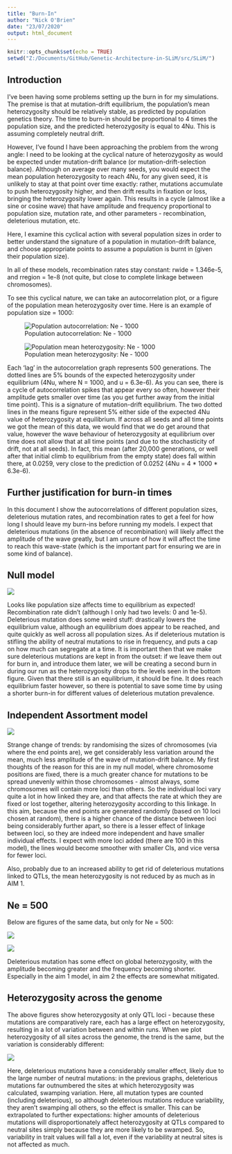 ```yaml
---
title: "Burn-In"
author: "Nick O'Brien"
date: "23/07/2020"
output: html_document
---
```


```r
knitr::opts_chunk$set(echo = TRUE)
setwd("Z:/Documents/GitHub/Genetic-Architecture-in-SLiM/src/SLiM/")
```

## Introduction

I've been having some problems setting up the burn in for my simulations. The premise is that at mutation-drift equilibrium, the population's mean heterozygosity should be relatively stable, as predicted by population genetics theory. The time to burn-in should be proportional to 4 times the population size, and the predicted heterozygosity is equal to 4Nu. This is assuming completely neutral drift. 

However, I've found I have been approaching the problem from the wrong angle: I need to be looking at the cyclical nature of heterozygosity as would be expected under mutation-drift balance (or mutation-drift-selection balance). Although on average over many seeds, you would expect the mean population heterozygosity to reach 4Nu, for any given seed, it is unlikely to stay at that point over time exactly: rather, mutations accumulate to push heterozygosity higher, and then drift results in fixation or loss, bringing the heterozygosity lower again. This results in a cycle (almost like a sine or cosine wave) that have amplitude and frequency proportional to population size, mutation rate, and other parameters - recombination, deleterious mutation, etc.

Here, I examine this cyclical action with several population sizes in order to better understand the signature of a population in mutation-drift balance, and choose appropriate points to assume a population is burnt in (given their population size).

In all of these models, recombination rates stay constant: rwide = 1.346e-5, and rregion = 1e-8 (not quite, but close to complete linkage between chromosomes).

To see this cyclical nature, we can take an autocorrelation plot, or a figure of the population mean heterozygosity over time. Here is an example of population size = 1000:


![Population autocorrelation: Ne - 1000](Z:/Documents/GitHub/Genetic-Architecture-in-SLiM/src/SLiM/Heterozygosity/autocorr_Ne1000_example.png)

![Population mean heterozygosity: Ne - 1000](Z:/Documents/GitHub/Genetic-Architecture-in-SLiM/src/SLiM/Heterozygosity/meanH_NULL_Ne1000.png)

Each 'lag' in the autocorrelation graph represents 500 generations.
The dotted lines are 5% bounds of the expected heterozygosity under equilibrium (4Nu, where N = 1000, and u = 6.3e-6).
As you can see, there is a cycle of autocorrelation spikes that appear every so often, however their amplitude gets smaller over time (as you get further away from the initial time point). This is a signature of mutation-drift equilibrium. The two dotted lines in the means figure represent 5% either side of the expected 4Nu value of heterozygosity at equilibrium. If across all seeds and all time points we got the mean of this data, we would find that we do get around that value, however the wave behaviour of heterozygosity at equilibrium over time does not allow that at all time points (and due to the stochasticity of drift, not at all seeds).
In fact, this mean (after 20,000 generations, or well after that initial climb to equilibrium from the empty state) does fall within there, at 0.0259, very close to the prediction of 0.0252 (4Nu = 4 * 1000 * 6.3e-6).

## Further justification for burn-in times

In this document I show the autocorrelations of different population sizes, deleterious mutation rates, and recombination rates to get a feel for how long I should leave my burn-ins before running my models.
I expect that deleterious mutations (in the absence of recombination) will likely affect the amplitude of the wave greatly, but I am unsure of how it will affect the time to reach this wave-state (which is the important part for ensuring we are in some kind of balance).


## Null model

![](Z:/Documents/GitHub/Genetic-Architecture-in-SLiM/src/SLiM/Heterozygosity/meanH_AIM1.png)

Looks like population size affects time to equilibrium as expected! Recombination rate didn't (although I only had two levels: 0 and 1e-5). Deleterious mutation does some weird stuff: drastically lowers the equilibrium value, although an equilibrium does appear to be reached, and quite quickly as well across all population sizes. As if deleterious mutation is stifling the ability of neutral mutations to rise in frequency, and puts a cap on how much can segregate at a time.
It is important then that we make sure deleterious mutations are kept in from the outset: if we leave them out for burn in, and introduce them later, we will be creating a second burn in during our run as the heterozygosity drops to the levels seen in the bottom figure. Given that there still is an equilibrium, it should be fine. It does reach equilibrium faster however, so there is potential to save some time by using a shorter burn-in for different values of deleterious mutation prevalence.


## Independent Assortment model

![](Z:/Documents/GitHub/Genetic-Architecture-in-SLiM/src/SLiM/Heterozygosity/meanH_AIM2.png)

Strange change of trends: by randomising the sizes of chromosomes (via where the end points are), we get considerably less variation around the mean, much less amplitude of the wave of mutation-drift balance. My first thoughts of the reason for this are in my null model, where chromosome positions are fixed, there is a much greater chance for mutations to be spread unevenly within those chromosomes - almost always, some chromosomes will contain more loci than others. So the individual loci vary quite a lot in how linked they are, and that affects the rate at which they are fixed or lost together, altering heterozygosity according to this linkage. In this aim, because the end points are generated randomly (based on 10 loci chosen at random), there is a higher chance of the distance between loci being considerably further apart, so there is a lesser effect of linkage between loci, so they are indeed more independent and have smaller individual effects. I expect with more loci added (there are 100 in this model), the lines would become smoother with smaller CIs, and vice versa for fewer loci. 

Also, probably due to an increased ability to get rid of deleterious mutations linked to QTLs, the mean heterozygosity is not reduced by as much as in AIM 1.


## Ne = 500

Below are figures of the same data, but only for Ne = 500:

![](Z:/Documents/GitHub/Genetic-Architecture-in-SLiM/src/SLiM/Heterozygosity/meanH_AIM1_N500.png)

![](Z:/Documents/GitHub/Genetic-Architecture-in-SLiM/src/SLiM/Heterozygosity/meanH_AIM2_N500.png)

Deleterious mutation has some effect on global heterozygosity, with the amplitude becoming greater and  the frequency becoming shorter. Especially in the aim 1 model, in aim 2 the effects are somewhat mitigated.


## Heterozygosity across the genome

The above figures show heterozygosity at only QTL loci - because these mutations are comparatively rare, each has a large effect on heterozygosity, resulting in a lot of variation between and within runs.
When we plot heterozygosity of all sites across the genome, the trend is the same, but the variation is considerably different:

![](Z:/Documents/GitHub/Genetic-Architecture-in-SLiM/src/SLiM/Heterozygosity/meanH_AIM1_allsites.png)

Here, deleterious mutations have a considerably smaller effect, likely due to the large number of neutral mutations: in the previous graphs, deleterious mutations far outnumbered the sites at which heterozygosity was calculated, swamping variation. Here, all mutation types are counted (including deleterious), so although deleterious mutations reduce variability, they aren't swamping all others, so the effect is smaller.
This can be extrapolated to further expectations: higher amounts of deleterious mutations will disproportionately affect heterozygosity at QTLs compared to neutral sites simply because they are more likely to be swamped. So, variability in trait values will fall a lot, even if the variability at neutral sites is not affected as much.
